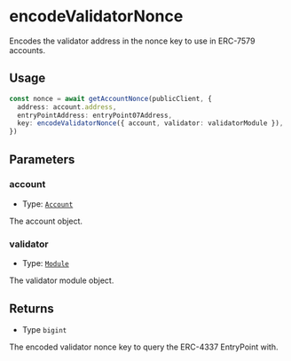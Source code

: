 # encodeValidatorNonce

Encodes the validator address in the nonce key to use in ERC-7579 accounts.

## Usage

```typescript copy
const nonce = await getAccountNonce(publicClient, {
  address: account.address,
  entryPointAddress: entryPoint07Address,
  key: encodeValidatorNonce({ account, validator: validatorModule }),
})
```

## Parameters

### account

- Type: [`Account`](/module-sdk/glossary/types.mdx#account)

The account object.

### validator

- Type: [`Module`](/module-sdk/glossary/types.mdx#module)

The validator module object.

## Returns

- Type `bigint`

The encoded validator nonce key to query the ERC-4337 EntryPoint with.
